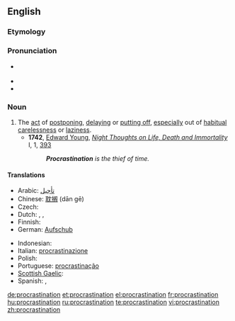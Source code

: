 {{wikipedia}}
==English==

===Etymology===
{{suffix|procrastinate|ion}}

===Pronunciation===
* {{a|RP}} {{IPA|/pɹəʊ̆ˌkɹæstɪˈneɪʃǝ̆n/}}
* {{audio|en-us-procrastination.ogg|Audio (US)}}
* {{rhymes|eɪʃǝn}}

===Noun===
{{en-noun}}

# The [[act]] of [[postpone|postponing]], [[delay|delaying]] or [[put off|putting off]], [[especially]] out of [[habitual]] [[carelessness]] or [[laziness]].
#* '''1742''', [[w:Edward Young|Edward Young]], ''[[w:Night Thoughts (poem)|Night Thoughts on Life, Death and Immortality]]'' I, 1, [http://books.google.com/books?id=rtJbAAAAMAAJ&pg=PA95&dq=procrastination+intitle:night+intitle:thoughts&lr=lang_en&as_brr=0&ei=sve2SKSzKYXKzQSanZmnCA#PPA95,M1 393]
#*: '''''Procrastination''' is the thief of time.''

====Translations====
{{trans-top|act of postponing, delaying or putting off}}
* Arabic: [[تأجيل]]
* Chinese: [[耽搁]] (dān gē)
* Czech: {{t-|cs|odkládání|n}}
* Dutch: {{t|nl|uitstel|n}}, {{t|nl|uitstelgedrag|n}}, {{t|nl|procrastinatie|f}}
* Finnish: {{t-|fi|lykkäys}}
* German: [[Aufschub]] {{m}}
{{trans-mid}}
* Indonesian: {{t-|id|tunda|alt=penundaan|xs=Indonesian}}
* Italian: [[procrastinazione]]
* Polish: {{t|pl|zwłoka|f}}
* Portuguese: [[procrastinação]] {{italbrac|Brazil}}
* [[Scottish Gaelic]]: {{t-|gd|màirnealachd|f|xs=Scottish Gaelic}}
* Spanish: {{t+|es|desidia|f}}, {{t|es|dejar algo para más tarde, para mañana...}}
{{trans-bottom}}

[[de:procrastination]]
[[et:procrastination]]
[[el:procrastination]]
[[fr:procrastination]]
[[hu:procrastination]]
[[ru:procrastination]]
[[te:procrastination]]
[[vi:procrastination]]
[[zh:procrastination]]